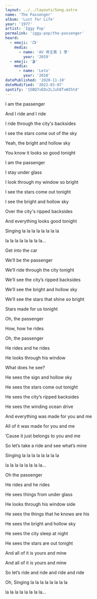 ```yaml
---
layout: ../../layouts/Song.astro
name: 'The Passenger'
album: 'Lust for Life'
year: '1977'
artist: 'Iggy Pop'
permalink: 'iggy-pop/the-passenger'
heard:
  - emoji: '📺'
    media:
      - name: 'AV 帝王第 1 季'
        year: '2019'
  - emoji: '🎬'
    media:
      - name: 'Leto'
        year: '2018'
datePublished: '2020-11-10'
dateModified: '2022-03-07'
spotify: '15BQ7vEDv2LJuh8TxWIhtd'
---
```


<LyricSection>

I am the passenger

And I ride and I ride

I ride through the city's backsides

I see the stars come out of the sky

Yeah, the bright and hollow sky

You know it looks so good tonight

</LyricSection>

<LyricSection>

I am the passenger

I stay under glass

I look through my window so bright

I see the stars come out tonight

I see the bright and hollow sky

Over the city's ripped backsides

And everything looks good tonight

</LyricSection>

<LyricSection>

Singing la la la la la la la la

la la la la la la la la...

</LyricSection>

<LyricSection>

Get into the car

We&rsquo;ll be the passenger

We&rsquo;ll ride through the city tonight

We&rsquo;ll see the city&rsquo;s ripped backsides

We&rsquo;ll see the bright and hollow sky

We&rsquo;ll see the stars that shine so bright

Stars made for us tonight

</LyricSection>

<LyricSection>


Oh, the passenger

How, how he rides

Oh, the passenger

He rides and he rides

He looks through his window

What does he see?

He sees the sign and hollow sky

He sees the stars come out tonight

He sees the city&rsquo;s ripped backsides

He sees the winding ocean drive

And everything was made for you and me

All of it was made for you and me

&rsquo;Cause it just belongs to you and me

So let&rsquo;s take a ride and see what&rsquo;s mine

</LyricSection>

<LyricSection>

Singing la la la la la la la la

la la la la la la la la...

</LyricSection>

<LyricSection>

Oh the passenger

He rides and he rides

He sees things from under glass

He looks through his window side

He sees the things that he knows are his

He sees the bright and hollow sky

He sees the city sleep at night

He sees the stars are out tonight

And all of it is yours and mine

And all of it is yours and mine

So let&rsquo;s ride and ride and ride and ride

Oh, Singing la la la la la la la la

la la la la la la la la...

</LyricSection>

